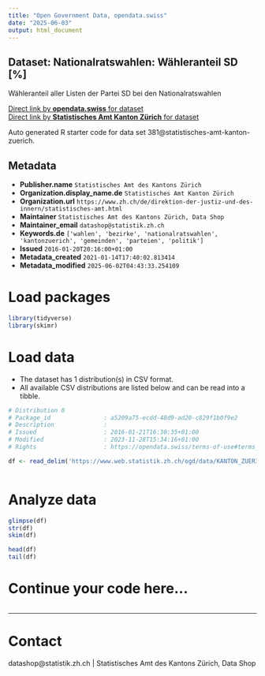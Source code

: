 ```yaml
---
title: "Open Government Data, opendata.swiss"
date: "2025-06-03"
output: html_document
---
```


## Dataset: Nationalratswahlen: Wähleranteil SD [%]

Wähleranteil aller Listen der Partei SD bei den Nationalratswahlen

[Direct link by **opendata.swiss** for dataset](https://opendata.swiss/de/dataset/nrw-wahleranteil-sd)<br>
[Direct link by **Statistisches Amt Kanton Zürich** for dataset](https://www.zh.ch/de/politik-staat/gemeinden/gemeindeportraet.html)

Auto generated R starter code for data set 381@statistisches-amt-kanton-zuerich.

## Metadata

- **Publisher.name** `Statistisches Amt des Kantons Zürich`
- **Organization.display_name.de** `Statistisches Amt Kanton Zürich`
- **Organization.url** `https://www.zh.ch/de/direktion-der-justiz-und-des-innern/statistisches-amt.html`
- **Maintainer** `Statistisches Amt des Kantons Zürich, Data Shop`
- **Maintainer_email** `datashop@statistik.zh.ch`
- **Keywords.de** `['wahlen', 'bezirke', 'nationalratswahlen', 'kantonzuerich', 'gemeinden', 'parteien', 'politik']`
- **Issued** `2016-01-20T20:16:00+01:00`
- **Metadata_created** `2021-01-14T17:40:02.813414`
- **Metadata_modified** `2025-06-02T04:43:33.254109`


# Load packages

```r

library(tidyverse)
library(skimr)

```

# Load data

-   The dataset has 1 distribution(s) in CSV format.
-   All available CSV distributions are listed below and can be read into a tibble.

```r

# Distribution 0
# Package_id               : a5209a75-ecdd-48d9-ad20-c829f1b0f9e2
# Description              : 
# Issued                   : 2016-01-21T16:30:35+01:00
# Modified                 : 2023-11-28T15:34:16+01:00
# Rights                   : https://opendata.swiss/terms-of-use#terms_by

df <- read_delim('https://www.web.statistik.zh.ch/ogd/data/KANTON_ZUERICH_443.csv')



```

# Analyze data

```r

glimpse(df)
str(df)
skim(df)

head(df)
tail(df)

```

# Continue your code here...

```r

```

------------------------------------------------------------------------

# Contact

datashop@statistik.zh.ch | Statistisches Amt des Kantons Zürich, Data Shop
